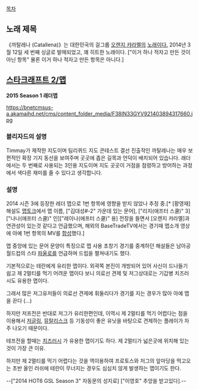 [[목차]]

== 노래 제목 ==
《까탈레나 (Catallena)》는 대한민국의 걸그룹 [[오렌지 캬라멜]]의 [[오렌지 캬라멜/음반 목록#s-1.6|노래이다.]] 2014년 3월 12일 세 번째 싱글로 발매되었고, 꽤 히트한 노래이다.
["이거 하나 적자고 만든 것이 아닌 항목" 물론 이거 하나 적자고 만든 항목은 아니다.]
== [[스타크래프트 2/맵]] ==
'''2015 Season 1 래더맵'''

https://bnetcmsus-a.akamaihd.net/cms/content_folder_media/F38IN33GYV921403894317660.jpg

=== 블리자드의 설명 ===
Timmay가 제작한 지도이며 팀리퀴드 지도 콘테스트 결선 진출작인 까탈레나는 매우 보편적인 확장 기지 동선을 보여주며 곳곳에 좁은 길목과 언덕이 배치되어 있습니다. 래더에서는 두 번째로 사용되는 3인용 지도이며 지도 곳곳이 거점을 점령하고 방어하는 과정에서 색다른 재미를 줄 수 있다고 생각합니다.

=== 설명 ===
2014 시즌 3에 등장한 레더 맵으로 1번 항목에 영향을 받지 않았나 추정 중.[* [황영재] 해설도 [https://www.youtube.com/watch?v=76kKP1FmzO8 맵토크]에서 맵 이름, ["김대성#-2" 가운데 있는 문어], ["리지(애프터 스쿨)" 3]["나나(애프터 스쿨)" 인]["레이나(애프터 스쿨)" 용] 전장을 들면서 [오렌지 캬라멜]과 연관성이 있는것 같다고 언급했으며, 해외의 BaseTradeTV에서는 경기때 맵소개 영상에 아예 1번 항목의 MV를 [https://www.youtube.com/watch?v=mwZd-vz3uFM 합성]했다.]

맵 중앙에 있는 문어 문양이 특징으로 맵 사용 초창기 경기를 중계하던 해설들은 남아공 월드컵의 스타 [[파울로]]를 언급하며 드립을 펼쳐내기도 했다.

기본적으로는 테란에게 유리한 맵이다. 외곽쪽 본진이 개방되어 있어 사신이 드나들기 쉽고 제 2멀티를 먹기 어려운 맵이다 보니 의료선 견제 및 저그상대로는 기갑병 치즈러시도 유용한 맵이다.

그래서 많은 저그유저들이 의료선 견제에 휘둘리다가 경기를 지는 경우가 많아 아예 맵을 끈다 (...)

하지만 저프전은 반대로 저그가 유리한편인데, 이역시 제 2멀티를 먹기 어렵다는 점을 이용해서 [[저글링]], [[뮤탈리스크]] 등 기동성이 좋은 유닛을 바탕으로 견제하는 플레이가 자주 나오기 때문이다.

테프전을 할때는 [[치즈러시]] 가 유용한 맵이기도 하다. 제 2멀티가 넓은곳에 위치해 있는것이 가장 큰 이유.

하지만 제 2멀티를 먹기 어렵다는 것을 역이용하여 프로토스와 저그의 앞마당을 먹고오는 초반 올인 러쉬에 테란이 무너지는 경우도 심심치 않게 발생하는 맵이기도 한다.

--["2014 HOT6 GSL Season 3" 자동문의 성지로] ["이영호" 추앙을 받고있다].--
